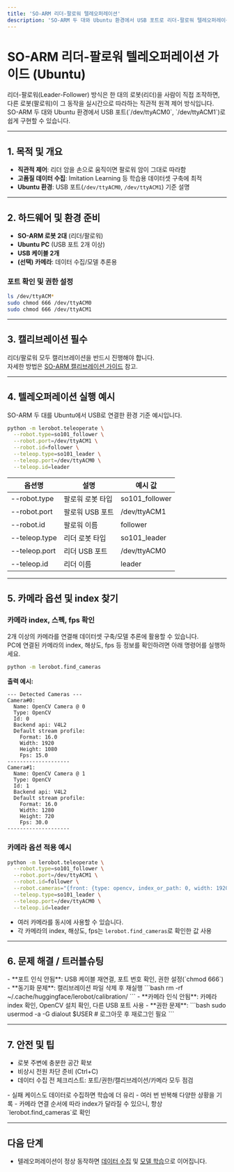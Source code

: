 ```yaml
---
title: 'SO-ARM 리더-팔로워 텔레오퍼레이션'
description: 'SO-ARM 두 대와 Ubuntu 환경에서 USB 포트로 리더-팔로워 텔레오퍼레이션 및 카메라 활용법'
---
```



# SO-ARM 리더-팔로워 텔레오퍼레이션 가이드 (Ubuntu)

<Callout type="info" title="리더-팔로워 텔레오퍼레이션이란?">
리더-팔로워(Leader-Follower) 방식은 한 대의 로봇(리더)을 사람이 직접 조작하면, 다른 로봇(팔로워)이 그 동작을 실시간으로 따라하는 직관적 원격 제어 방식입니다.  
SO-ARM 두 대와 Ubuntu 환경에서 USB 포트(`/dev/ttyACM0`, `/dev/ttyACM1`)로 쉽게 구현할 수 있습니다.
</Callout>

---

## 1. 목적 및 개요

- **직관적 제어**: 리더 암을 손으로 움직이면 팔로워 암이 그대로 따라함
- **고품질 데이터 수집**: Imitation Learning 등 학습용 데이터셋 구축에 최적
- **Ubuntu 환경**: USB 포트(`/dev/ttyACM0`, `/dev/ttyACM1`) 기준 설명

---

## 2. 하드웨어 및 환경 준비

- **SO-ARM 로봇 2대** (리더/팔로워)
- **Ubuntu PC** (USB 포트 2개 이상)
- **USB 케이블 2개**
- **(선택) 카메라**: 데이터 수집/모델 추론용

### 포트 확인 및 권한 설정

```bash
ls /dev/ttyACM*
sudo chmod 666 /dev/ttyACM0
sudo chmod 666 /dev/ttyACM1
```

---

## 3. 캘리브레이션 필수

리더/팔로워 모두 캘리브레이션을 반드시 진행해야 합니다.  
자세한 방법은 [SO-ARM 캘리브레이션 가이드](/lerobot/docs/physical-ai/lerobot/so-arm/software/calibration) 참고.

---

## 4. 텔레오퍼레이션 실행 예시

SO-ARM 두 대를 Ubuntu에서 USB로 연결한 환경 기준 예시입니다.

```bash
python -m lerobot.teleoperate \
  --robot.type=so101_follower \
  --robot.port=/dev/ttyACM1 \
  --robot.id=follower \
  --teleop.type=so101_leader \
  --teleop.port=/dev/ttyACM0 \
  --teleop.id=leader
```

| 옵션명           | 설명                       | 예시 값         |
|------------------|----------------------------|-----------------|
| --robot.type     | 팔로워 로봇 타입           | so101_follower  |
| --robot.port     | 팔로워 USB 포트            | /dev/ttyACM1    |
| --robot.id       | 팔로워 이름                | follower        |
| --teleop.type    | 리더 로봇 타입             | so101_leader    |
| --teleop.port    | 리더 USB 포트              | /dev/ttyACM0    |
| --teleop.id      | 리더 이름                  | leader          |

---

## 5. 카메라 옵션 및 index 찾기

### 카메라 index, 스펙, fps 확인

2개 이상의 카메라를 연결해 데이터셋 구축/모델 추론에 활용할 수 있습니다.  
PC에 연결된 카메라의 index, 해상도, fps 등 정보를 확인하려면 아래 명령어를 실행하세요.

```bash
python -m lerobot.find_cameras
```

**출력 예시:**
```
--- Detected Cameras ---
Camera#0:
  Name: OpenCV Camera @ 0
  Type: OpenCV
  Id: 0
  Backend api: V4L2
  Default stream profile:
    Format: 16.0
    Width: 1920
    Height: 1080
    Fps: 15.0
--------------------
Camera#1:
  Name: OpenCV Camera @ 1
  Type: OpenCV
  Id: 1
  Backend api: V4L2
  Default stream profile:
    Format: 16.0
    Width: 1280
    Height: 720
    Fps: 30.0
--------------------
```

### 카메라 옵션 적용 예시

```bash
python -m lerobot.teleoperate \
  --robot.type=so101_follower \
  --robot.port=/dev/ttyACM1 \
  --robot.id=follower \
  --robot.cameras="{front: {type: opencv, index_or_path: 0, width: 1920, height: 1080, fps: 15}, wrist: {type: opencv, index_or_path: 1, width: 1280, height: 720, fps: 30}}" \
  --teleop.type=so101_leader \
  --teleop.port=/dev/ttyACM0 \
  --teleop.id=leader
```

- 여러 카메라를 동시에 사용할 수 있습니다.
- 각 카메라의 index, 해상도, fps는 `lerobot.find_cameras`로 확인한 값 사용

---

## 6. 문제 해결 / 트러블슈팅

<Callout type="warning" title="자주 발생하는 문제와 해결법">
- **포트 인식 안됨**: USB 케이블 재연결, 포트 번호 확인, 권한 설정(`chmod 666`)
- **동기화 문제**: 캘리브레이션 파일 삭제 후 재실행  
  ```bash
  rm -rf ~/.cache/huggingface/lerobot/calibration/
  ```
- **카메라 인식 안됨**: 카메라 index 확인, OpenCV 설치 확인, 다른 USB 포트 사용
- **권한 문제**:  
  ```bash
  sudo usermod -a -G dialout $USER
  # 로그아웃 후 재로그인 필요
  ```
</Callout>

---

## 7. 안전 및 팁

- 로봇 주변에 충분한 공간 확보
- 비상시 전원 차단 준비 (Ctrl+C)
- 데이터 수집 전 체크리스트: 포트/권한/캘리브레이션/카메라 모두 점검

<Callout type="tip" title="실전 팁">
- 실패 케이스도 데이터로 수집하면 학습에 더 유리
- 여러 번 반복해 다양한 상황을 기록
- 카메라 연결 순서에 따라 index가 달라질 수 있으니, 항상 `lerobot.find_cameras`로 확인
</Callout>

---

## 다음 단계

- 텔레오퍼레이션이 정상 동작하면 [데이터 수집](/lerobot/docs/physical-ai/lerobot/so-arm/software/data-collection) 및 [모델 학습](/lerobot/docs/physical-ai/lerobot/so-arm/software/training)으로 이어집니다.
